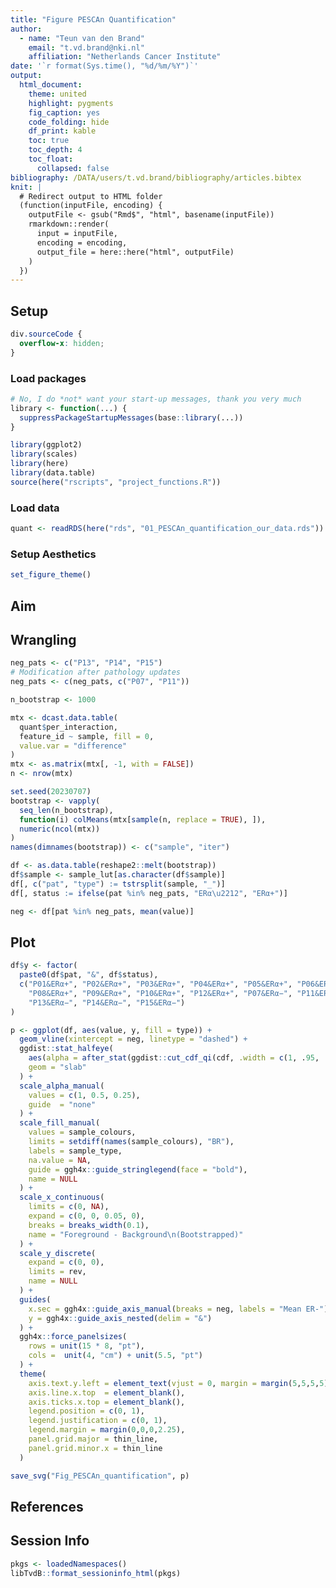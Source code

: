 ```yaml
---
title: "Figure PESCAn Quantification"
author: 
  - name: "Teun van den Brand"
    email: "t.vd.brand@nki.nl"
    affiliation: "Netherlands Cancer Institute"
date: '`r format(Sys.time(), "%d/%m/%Y")`'
output: 
  html_document:
    theme: united
    highlight: pygments
    fig_caption: yes
    code_folding: hide
    df_print: kable
    toc: true
    toc_depth: 4
    toc_float:
      collapsed: false
bibliography: /DATA/users/t.vd.brand/bibliography/articles.bibtex
knit: |
  # Redirect output to HTML folder
  (function(inputFile, encoding) {
    outputFile <- gsub("Rmd$", "html", basename(inputFile))
    rmarkdown::render(
      input = inputFile,
      encoding = encoding,
      output_file = here::here("html", outputFile)
    )
  })
---
```


## Setup {.tabset}

<!-- little HTML script to do indentation of the table of contents -->
<script>
    $(document).ready(function() {
      $items = $('div#TOC li');
      $items.each(function(idx) {
        num_ul = $(this).parentsUntil('#TOC').length;
        $(this).css({'text-indent': num_ul * 10, 'padding-left': 0});
      });

    });
</script>

```css
div.sourceCode {
  overflow-x: hidden;
}
```

### Load packages

```r
# No, I do *not* want your start-up messages, thank you very much
library <- function(...) {
  suppressPackageStartupMessages(base::library(...))
}
```


```r
library(ggplot2)
library(scales)
library(here)
library(data.table)
source(here("rscripts", "project_functions.R"))
```

### Load data

```r
quant <- readRDS(here("rds", "01_PESCAn_quantification_our_data.rds"))
```

### Setup Aesthetics

```r
set_figure_theme()
```

## Aim

## Wrangling

```r
neg_pats <- c("P13", "P14", "P15")
# Modification after pathology updates
neg_pats <- c(neg_pats, c("P07", "P11"))

n_bootstrap <- 1000

mtx <- dcast.data.table(
  quant$per_interaction,
  feature_id ~ sample, fill = 0,
  value.var = "difference"
)
mtx <- as.matrix(mtx[, -1, with = FALSE])
n <- nrow(mtx)

set.seed(20230707)
bootstrap <- vapply(
  seq_len(n_bootstrap),
  function(i) colMeans(mtx[sample(n, replace = TRUE), ]),
  numeric(ncol(mtx))
)
names(dimnames(bootstrap)) <- c("sample", "iter")

df <- as.data.table(reshape2::melt(bootstrap))
df$sample <- sample_lut[as.character(df$sample)]
df[, c("pat", "type") := tstrsplit(sample, "_")]
df[, status := ifelse(pat %in% neg_pats, "ERα\u2212", "ERα+")]

neg <- df[pat %in% neg_pats, mean(value)]
```

## Plot

```r
df$y <- factor(
  paste0(df$pat, "&", df$status),
  c("P01&ERα+", "P02&ERα+", "P03&ERα+", "P04&ERα+", "P05&ERα+", "P06&ERα+", 
    "P08&ERα+", "P09&ERα+", "P10&ERα+", "P12&ERα+", "P07&ERα−", "P11&ERα−",
    "P13&ERα−", "P14&ERα−", "P15&ERα−")
)

p <- ggplot(df, aes(value, y, fill = type)) +
  geom_vline(xintercept = neg, linetype = "dashed") +
  ggdist::stat_halfeye(
    aes(alpha = after_stat(ggdist::cut_cdf_qi(cdf, .width = c(1, .95, .66)))),
    geom = "slab"
  ) +
  scale_alpha_manual(
    values = c(1, 0.5, 0.25),
    guide  = "none"
  ) +
  scale_fill_manual(
    values = sample_colours,
    limits = setdiff(names(sample_colours), "BR"),
    labels = sample_type,
    na.value = NA,
    guide = ggh4x::guide_stringlegend(face = "bold"),
    name = NULL
  ) +
  scale_x_continuous(
    limits = c(0, NA),
    expand = c(0, 0, 0.05, 0),
    breaks = breaks_width(0.1),
    name = "Foreground - Background\n(Bootstrapped)"
  ) +
  scale_y_discrete(
    expand = c(0, 0),
    limits = rev,
    name = NULL
  ) +
  guides(
    x.sec = ggh4x::guide_axis_manual(breaks = neg, labels = "Mean ER-"),
    y = ggh4x::guide_axis_nested(delim = "&")
  ) +
  ggh4x::force_panelsizes(
    rows = unit(15 * 8, "pt"),
    cols =  unit(4, "cm") + unit(5.5, "pt")
  ) +
  theme(
    axis.text.y.left = element_text(vjust = 0, margin = margin(5,5,5,5)),
    axis.line.x.top  = element_blank(),
    axis.ticks.x.top = element_blank(),
    legend.position = c(0, 1),
    legend.justification = c(0, 1),
    legend.margin = margin(0,0,0,2.25),
    panel.grid.major = thin_line,
    panel.grid.minor.x = thin_line
  )

save_svg("Fig_PESCAn_quantification", p)
```


## References

<div id="refs"></div>

## Session Info

```r
pkgs <- loadedNamespaces()
libTvdB::format_sessioninfo_html(pkgs)
```
